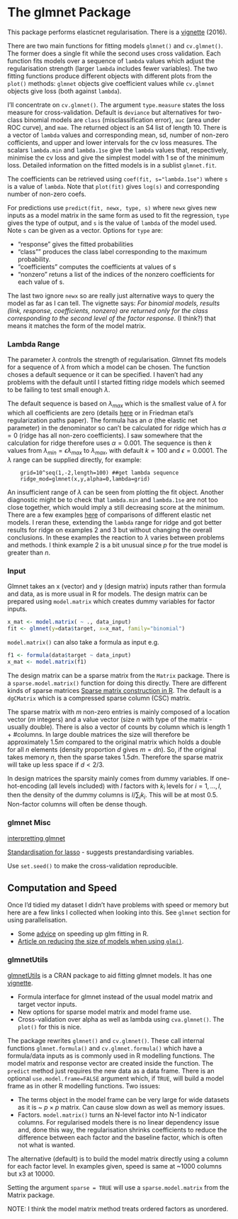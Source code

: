 # The glmnet Package

This package performs elasticnet regularisation. There is a [vignette](https://web.stanford.edu/~hastie/glmnet/glmnet_beta.html) (2016).

There are two main functions for fitting models `glmnet()` and `cv.glmnet()`. The former does a single fit while the second uses cross validation. Each function fits models over a sequence of `lambda` values which adjust the regularisation strength (larger `lambda` includes fewer variables). The two fitting functions produce different objects with different plots from the `plot()` methods: `glmnet` objects give coefficient values while `cv.glmnet` objects give loss (both against `lambda`). 

I'll concentrate on  `cv.glmnet()`. The argument `type.measure` states the loss measure for cross-validation. Default is `deviance` but alternatives for two-class binomial models are `class` (misclassification error), `auc` (area under ROC curve), and  `mae`. The returned object is an S4 list of length 10. There is a vector of `lambda` values and corresponding mean, sd, number of non-zero cofficients, and upper and lower intervals for the cv loss measures. The scalars `lambda.min` and `lambda.1se` give the `lambda` values that, respectively, minimise the cv loss and give the simplest model with 1 se of the minimum loss. Detailed information on the fitted models is in a sublist `glmnet.fit`.

The coefficients can be retrieved using `coef(fit, s="lambda.1se")` where `s` is a value of `lambda`. Note that `plot(fit)` gives `log(s)` and corresponding number of non-zero coefs. 

For predictions use `predict(fit, newx, type, s)` where `newx` gives new inputs as a model matrix in the same form as used to fit the regression, `type` gives the type of output, and `s` is the value of `lambda` of the model used. Note `s` can be given as a vector. Options for `type` are:

- "response" gives the fitted probabilities
- "class"" produces the class label corresponding to the maximum probability.
- "coefficients" computes the coefficients at values of s
- "nonzero" retuns a list of the indices of the nonzero coefficients for each value of s.

The last two ignore `newx` so are really just alternative ways to query the model as far as I can tell. The vignette says: *For binomial models, results (link, response, coefficients, nonzero) are returned only for the class corresponding to the second level of the factor response*. (I think?) that means it matches the form of the model matrix.

### Lambda Range

The parameter $\lambda$ controls the strength of regularisation. Glmnet fits models for a sequence of $\lambda$ from which a model can be chosen. The function choses a default sequence or it can be specified. I haven't had any problems with the default until I started fitting ridge models which seemed to be failing to test small enough $\lambda$.

The default sequence is based on $\lambda_{max}$ which is the smallest value of $\lambda$ for which all coefficients are zero (details [here](https://stats.stackexchange.com/questions/166630/glmnet-compute-maximal-lambda-value) or in Friedman etal's regularization paths paper). The formula has an $\alpha$ (the elastic net parameter) in the denominator so can't be calculated for ridge which has $\alpha=0$ (ridge has all non-zero coefficients). I saw somewhere that the calculation for ridge therefore uses $\alpha=0.001$. The sequence is then $k$ values from $\lambda_{min}=\epsilon\lambda_{max}$ to $\lambda_{max}$, with default $k=100$ and $\epsilon=0.0001$. The $\lambda$ range can be supplied directly, for example:

```
    grid=10^seq(1,-2,length=100) ##get lambda sequence
    ridge_mod=glmnet(x,y,alpha=0,lambda=grid)
```

An insufficient range of $\lambda$ can be seen from plotting the fit object. Another diagnostic might be to check that `lambda.min` and `lambda.1se` are not too close together, which would imply a still decreasing score at the minimum. There are a few examples [here](https://www4.stat.ncsu.edu/~post/josh/LASSO_Ridge_Elastic_Net_-_Examples.html) of comparisons of different elastic net models. I reran these, extending the `lambda` range for ridge and got better results for ridge on examples 2 and 3 but without changing the overall conclusions. In these examples the reaction to $\lambda$ varies between problems and methods. I think example 2 is a bit unusual since $p$ for the true model is greater than $n$. 

### Input

Glmnet takes an x (vector) and y (design matrix) inputs rather than formula and data, as is more usual in R for models. The design matrix can be prepared using `model.matrix` which creates dummy variables for factor inputs. 

```r
x_mat <- model.matrix( ~ ., data_input)
fit <- glmnet(y=data$target, x=x_mat, family="binomial")
```

`model.matrix()` can also take a formula as input e.g. 
```r
f1 <- formula(data$target ~ data_input)
x_mat <- model.matrix(f1)
```

The design matrix can be a sparse matrix from the `Matrix` package. There is a `sparse.model.matrix()` function for doing this directly. There are different kinds of sparse matrices [Sparse matrix construction in R](https://www.gormanalysis.com/blog/sparse-matrix-construction-and-use-in-r/). The default is a `dgCMatrix` which is a compressed sparse column (CSC) matrix. 

The sparse matrix with $m$ non-zero entries is mainly composed of a location vector ($m$ integers) and a value vector (size $n$ with type of the matrix - usually double). There is also a vector of counts by column which is length 1 + #columns. In large double matrices the size will therefore be approximately $1.5m$ compared to the original matrix which holds a double for all $n$ elements (density proportion $d$ gives $m = dn$). So, if the original takes memory $n$, then the sparse takes $1.5dn$. Therefore the sparse matrix will take up less space if $d<2/3$. 

In design matrices the sparsity mainly comes from dummy variables. If one-hot-encoding (all levels included) with $l$ factors with $k_i$ levels for $i=1,...,l$, then the density of the dummy columns is $l/\sum_i k_i$. This will be at most 0.5. Non-factor columns will often be dense though.

### glmnet Misc

[interpretting glmnet](https://stats.stackexchange.com/questions/77546/how-to-interpret-glmnet)

[Standardisation for lasso](https://stats.stackexchange.com/questions/86434/is-standardisation-before-lasso-really-necessary) - suggests prestandardising variables.

Use `set.seed()` to make the cross-validation reproducible.

## Computation and Speed

Once I'd tidied my dataset I didn't have problems with speed or memory but here are a few links I collected when looking into this. See `glmnet` section for using parallelisation.

+ Some [advice](https://stackoverflow.com/questions/16284766/how-to-speed-up-glm-estimation-in-r) on speeding up glm fitting in R.
+ [Article on reducing the size of models when using `glm()`](http://www.win-vector.com/blog/2014/05/trimming-the-fat-from-glm-models-in-r/). 

### glmnetUtils

[glmnetUtils](https://github.com/hongooi73/glmnetUtils) is a CRAN package to aid fitting glmnet models. It has one [vignette](https://cran.r-project.org/web/packages/glmnetUtils/vignettes/intro.html).

* Formula interface for glmnet instead of the usual model matrix and target vector inputs.
* New options for sparse model matrix and model frame use.
* Cross-validation over alpha as well as lambda using `cva.glmnet()`. The `plot()` for this is nice.

The package rewrites `glmnet()` and `cv.glmnet()`. These call internal functions `glmnet.formula()` and `cv.glmnet.formula()` which have a formula/data inputs as is commonly used in R modelling functions. The model matrix and response vector are created inside the function. The `predict` method just requires the new data as a data frame. 
There is an optional `use.model.frame=FALSE` argument which, if `TRUE`, will build a model frame as in other R modelling functions. Two issues:

* The terms object in the model frame can be very large for wide datasets as it is ~ $p \times p$ matrix. Can cause slow down as well as memory issues.
* Factors. `model.matrix()` turns an N-level factor into N-1 indicator columns. For regularised models there is no linear dependency issue and, done this way, the regularisation shrinks coefficients to reduce the difference between each factor and the baseline factor, which is often not what is wanted.

The alternative (default) is to build the model matrix  directly using a column for each factor level. In examples given, speed is same at ~1000 columns but x3 at 10000.

Setting the argument `sparse = TRUE` will use a `sparse.model.matrix` from the Matrix package.

NOTE: I think the model matrix method treats ordered factors as unordered.
